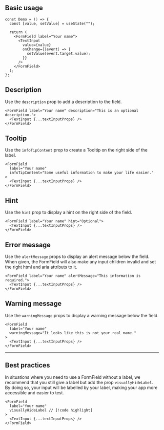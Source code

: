 
## Basic usage

<Preview>
  <Demo label="Your name" />
</Preview>

```tsx sandbox
const Demo = () => {
  const [value, setValue] = useState("");

  return (
    <FormField label="Your name">
      <TextInput
        value={value}
        onChange={(event) => {
          setValue(event.target.value);
        }}
      />
    </FormField>
  );
};
```

## Description

Use the `description` prop to add a description to the field.

<Preview>
  <Demo label="Your name" description="This is an optional description." />
</Preview>

```tsx
<FormField label="Your name" description="This is an optional description.">
  <TextInput {...textInputProps} />
</FormField>
```

## Tooltip

Use the `infoTipContent` prop to create a Tooltip on the right side of the label.

<Preview>
  <Demo
    label="Your name"
    infoText="Some useful information to make your life easier."
  />
</Preview>

```tsx
<FormField
  label="Your name"
  infoTipContent="Some useful information to make your life easier."
>
  <TextInput {...textInputProps} />
</FormField>
```

## Hint

Use the `hint` prop to display a hint on the right side of the field.

<Preview>
  <Demo label="Your name" hint="Optional" />
</Preview>

```tsx
<FormField label="Your name" hint="Optional">
  <TextInput {...textInputProps} />
</FormField>
```

## Error message

Use the `alertMessage` props to display an alert message below the field.
When given, the FormField will also make any input children invalid and set the right html and aria attributs to it.

<Preview>
  <Demo label="Your name" alertMessage="This information is required." />
</Preview>

```tsx
<FormField label="Your name" alertMessage="This information is required.">
  <TextInput {...textInputProps} />
</FormField>
```

## Warning message

Use the `warningMessage` props to display a warning message below the field.

<Preview>
  <Demo
    label="Your name"
    warningMessage="It looks like this is not your real name."
  />
</Preview>

```tsx
<FormField
  label="Your name"
  warningMessage="It looks like this is not your real name."
>
  <TextInput {...textInputProps} />
</FormField>
```

---

## Best practices

In situations where you need to use a FormField without a label, we recommend that you still give a label but add the prop `visuallyHideLabel`.
By doing so, your input will be labelled by your label, making your app more accessible and easier to test.

```tsx
<FormField
  label="Your name"
  visuallyHideLabel // [!code highlight]
>
  <TextInput {...textInputProps} />
</FormField>
```
